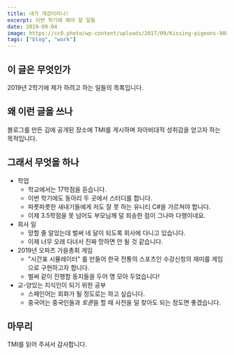 ```yaml
---
title: 내가 개강이라니!
excerpt: 이번 학기에 해야 할 일들
date: 2019-09-04
image: https://cc0.photo/wp-content/uploads/2017/09/Kissing-pigeons-980x653.jpg
tags: ["blog", "work"]
---
```



## 이 글은 무엇인가
2019년 2학기에 제가 하려고 하는 일들의 목록입니다.

## 왜 이런 글을 쓰나
블로그를 만든 김에 공개된 장소에 TMI를 게시하며 자아비대적 성취감을 얻고자 하는 목적입니다.


## 그래서 무엇을 하나
* 학업
  * 학교에서는 17학점을 듣습니다.
  * 이번 학기에도 동아리 두 곳에서 스터디를 합니다.
  * 파릇파릇한 새내기들에게 저도 잘 못 하는 유니티 C#을 가르쳐야 합니다.
  * 이제 3.5학점을 못 넘어도 부모님께 덜 죄송한 점이 그나마 다행이네요.
* 회사 일
  * 망할 줄 알았는데 벌써 네 달이 되도록 회사에 다니고 있습니다.
  * 이제 너무 오래 다녀서 진짜 망하면 안 될 것 같습니다.
* 2019년 오파츠 가을총회 게임
  * "시간표 시뮬레이터" 를 만들어 한국 전통의 스포츠인 수강신청의 재미를 게임으로 구현하고자 합니다.
  * 벌써 같이 진행할 동지들을 두어 명 모아 두었습니다!
* 교-양있는 지식인이 되기 위한 공부
  * 스페인어는 회화가 될 정도로는 하고 싶습니다.
  * 중국어는 중국인들과 *토론*을 할 때 사전을 덜 찾아도 되는 정도면 좋겠습니다.


## 마무리
TMI를 읽어 주셔서 감사합니다.
